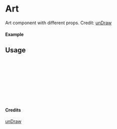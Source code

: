 
<Meta of={Art} title="unDraw/Art" />

# Art

Art component with different props.
Credit: [unDraw](https://undraw.co/illustrations)

#### Example

<Canvas of={Art.Primary} />

## Usage

```ts
import { Art } from "yadl-ui";

const Example = () => {
  return (
      <Art />
  );
};

export default Example;
```

#### Credits
[unDraw](https://undraw.co/illustrations)
